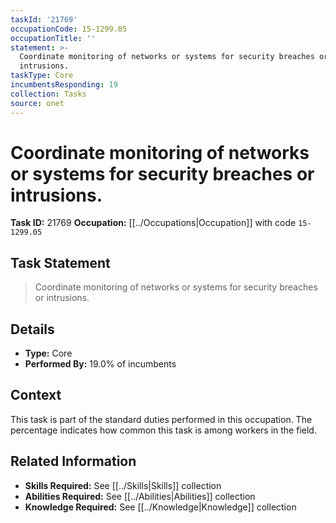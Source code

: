 ```yaml
---
taskId: '21769'
occupationCode: 15-1299.05
occupationTitle: ''
statement: >-
  Coordinate monitoring of networks or systems for security breaches or
  intrusions.
taskType: Core
incumbentsResponding: 19
collection: Tasks
source: onet
---
```

# Coordinate monitoring of networks or systems for security breaches or intrusions.

**Task ID:** 21769
**Occupation:** [[../Occupations|Occupation]] with code `15-1299.05`

## Task Statement

> Coordinate monitoring of networks or systems for security breaches or intrusions.

## Details

- **Type:** Core
- **Performed By:** 19.0% of incumbents

## Context

This task is part of the standard duties performed in this occupation. The percentage indicates how common this task is among workers in the field.

## Related Information

- **Skills Required:** See [[../Skills|Skills]] collection
- **Abilities Required:** See [[../Abilities|Abilities]] collection
- **Knowledge Required:** See [[../Knowledge|Knowledge]] collection

